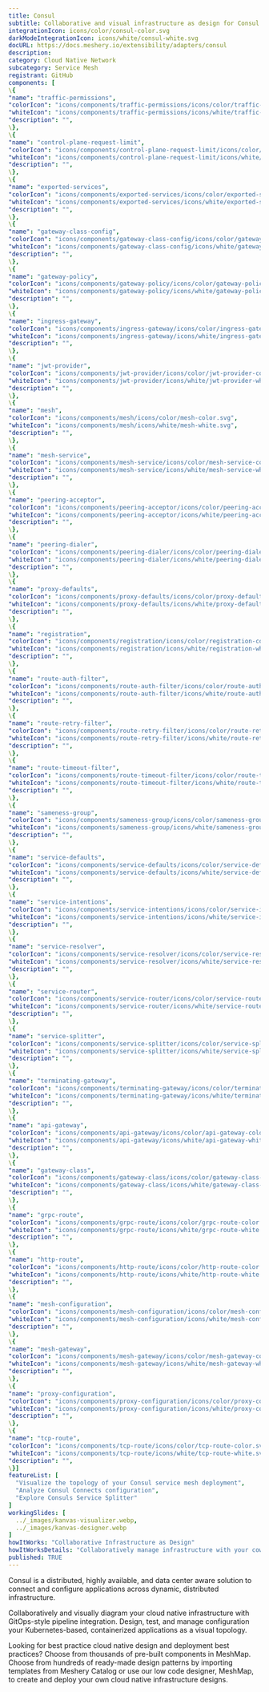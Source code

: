 ```yaml
---
title: Consul
subtitle: Collaborative and visual infrastructure as design for Consul
integrationIcon: icons/color/consul-color.svg
darkModeIntegrationIcon: icons/white/consul-white.svg
docURL: https://docs.meshery.io/extensibility/adapters/consul
description: 
category: Cloud Native Network
subcategory: Service Mesh
registrant: GitHub
components: [
\{
"name": "traffic-permissions",
"colorIcon": "icons/components/traffic-permissions/icons/color/traffic-permissions-color.svg",
"whiteIcon": "icons/components/traffic-permissions/icons/white/traffic-permissions-white.svg",
"description": "",
\},
\{
"name": "control-plane-request-limit",
"colorIcon": "icons/components/control-plane-request-limit/icons/color/control-plane-request-limit-color.svg",
"whiteIcon": "icons/components/control-plane-request-limit/icons/white/control-plane-request-limit-white.svg",
"description": "",
\},
\{
"name": "exported-services",
"colorIcon": "icons/components/exported-services/icons/color/exported-services-color.svg",
"whiteIcon": "icons/components/exported-services/icons/white/exported-services-white.svg",
"description": "",
\},
\{
"name": "gateway-class-config",
"colorIcon": "icons/components/gateway-class-config/icons/color/gateway-class-config-color.svg",
"whiteIcon": "icons/components/gateway-class-config/icons/white/gateway-class-config-white.svg",
"description": "",
\},
\{
"name": "gateway-policy",
"colorIcon": "icons/components/gateway-policy/icons/color/gateway-policy-color.svg",
"whiteIcon": "icons/components/gateway-policy/icons/white/gateway-policy-white.svg",
"description": "",
\},
\{
"name": "ingress-gateway",
"colorIcon": "icons/components/ingress-gateway/icons/color/ingress-gateway-color.svg",
"whiteIcon": "icons/components/ingress-gateway/icons/white/ingress-gateway-white.svg",
"description": "",
\},
\{
"name": "jwt-provider",
"colorIcon": "icons/components/jwt-provider/icons/color/jwt-provider-color.svg",
"whiteIcon": "icons/components/jwt-provider/icons/white/jwt-provider-white.svg",
"description": "",
\},
\{
"name": "mesh",
"colorIcon": "icons/components/mesh/icons/color/mesh-color.svg",
"whiteIcon": "icons/components/mesh/icons/white/mesh-white.svg",
"description": "",
\},
\{
"name": "mesh-service",
"colorIcon": "icons/components/mesh-service/icons/color/mesh-service-color.svg",
"whiteIcon": "icons/components/mesh-service/icons/white/mesh-service-white.svg",
"description": "",
\},
\{
"name": "peering-acceptor",
"colorIcon": "icons/components/peering-acceptor/icons/color/peering-acceptor-color.svg",
"whiteIcon": "icons/components/peering-acceptor/icons/white/peering-acceptor-white.svg",
"description": "",
\},
\{
"name": "peering-dialer",
"colorIcon": "icons/components/peering-dialer/icons/color/peering-dialer-color.svg",
"whiteIcon": "icons/components/peering-dialer/icons/white/peering-dialer-white.svg",
"description": "",
\},
\{
"name": "proxy-defaults",
"colorIcon": "icons/components/proxy-defaults/icons/color/proxy-defaults-color.svg",
"whiteIcon": "icons/components/proxy-defaults/icons/white/proxy-defaults-white.svg",
"description": "",
\},
\{
"name": "registration",
"colorIcon": "icons/components/registration/icons/color/registration-color.svg",
"whiteIcon": "icons/components/registration/icons/white/registration-white.svg",
"description": "",
\},
\{
"name": "route-auth-filter",
"colorIcon": "icons/components/route-auth-filter/icons/color/route-auth-filter-color.svg",
"whiteIcon": "icons/components/route-auth-filter/icons/white/route-auth-filter-white.svg",
"description": "",
\},
\{
"name": "route-retry-filter",
"colorIcon": "icons/components/route-retry-filter/icons/color/route-retry-filter-color.svg",
"whiteIcon": "icons/components/route-retry-filter/icons/white/route-retry-filter-white.svg",
"description": "",
\},
\{
"name": "route-timeout-filter",
"colorIcon": "icons/components/route-timeout-filter/icons/color/route-timeout-filter-color.svg",
"whiteIcon": "icons/components/route-timeout-filter/icons/white/route-timeout-filter-white.svg",
"description": "",
\},
\{
"name": "sameness-group",
"colorIcon": "icons/components/sameness-group/icons/color/sameness-group-color.svg",
"whiteIcon": "icons/components/sameness-group/icons/white/sameness-group-white.svg",
"description": "",
\},
\{
"name": "service-defaults",
"colorIcon": "icons/components/service-defaults/icons/color/service-defaults-color.svg",
"whiteIcon": "icons/components/service-defaults/icons/white/service-defaults-white.svg",
"description": "",
\},
\{
"name": "service-intentions",
"colorIcon": "icons/components/service-intentions/icons/color/service-intentions-color.svg",
"whiteIcon": "icons/components/service-intentions/icons/white/service-intentions-white.svg",
"description": "",
\},
\{
"name": "service-resolver",
"colorIcon": "icons/components/service-resolver/icons/color/service-resolver-color.svg",
"whiteIcon": "icons/components/service-resolver/icons/white/service-resolver-white.svg",
"description": "",
\},
\{
"name": "service-router",
"colorIcon": "icons/components/service-router/icons/color/service-router-color.svg",
"whiteIcon": "icons/components/service-router/icons/white/service-router-white.svg",
"description": "",
\},
\{
"name": "service-splitter",
"colorIcon": "icons/components/service-splitter/icons/color/service-splitter-color.svg",
"whiteIcon": "icons/components/service-splitter/icons/white/service-splitter-white.svg",
"description": "",
\},
\{
"name": "terminating-gateway",
"colorIcon": "icons/components/terminating-gateway/icons/color/terminating-gateway-color.svg",
"whiteIcon": "icons/components/terminating-gateway/icons/white/terminating-gateway-white.svg",
"description": "",
\},
\{
"name": "api-gateway",
"colorIcon": "icons/components/api-gateway/icons/color/api-gateway-color.svg",
"whiteIcon": "icons/components/api-gateway/icons/white/api-gateway-white.svg",
"description": "",
\},
\{
"name": "gateway-class",
"colorIcon": "icons/components/gateway-class/icons/color/gateway-class-color.svg",
"whiteIcon": "icons/components/gateway-class/icons/white/gateway-class-white.svg",
"description": "",
\},
\{
"name": "grpc-route",
"colorIcon": "icons/components/grpc-route/icons/color/grpc-route-color.svg",
"whiteIcon": "icons/components/grpc-route/icons/white/grpc-route-white.svg",
"description": "",
\},
\{
"name": "http-route",
"colorIcon": "icons/components/http-route/icons/color/http-route-color.svg",
"whiteIcon": "icons/components/http-route/icons/white/http-route-white.svg",
"description": "",
\},
\{
"name": "mesh-configuration",
"colorIcon": "icons/components/mesh-configuration/icons/color/mesh-configuration-color.svg",
"whiteIcon": "icons/components/mesh-configuration/icons/white/mesh-configuration-white.svg",
"description": "",
\},
\{
"name": "mesh-gateway",
"colorIcon": "icons/components/mesh-gateway/icons/color/mesh-gateway-color.svg",
"whiteIcon": "icons/components/mesh-gateway/icons/white/mesh-gateway-white.svg",
"description": "",
\},
\{
"name": "proxy-configuration",
"colorIcon": "icons/components/proxy-configuration/icons/color/proxy-configuration-color.svg",
"whiteIcon": "icons/components/proxy-configuration/icons/white/proxy-configuration-white.svg",
"description": "",
\},
\{
"name": "tcp-route",
"colorIcon": "icons/components/tcp-route/icons/color/tcp-route-color.svg",
"whiteIcon": "icons/components/tcp-route/icons/white/tcp-route-white.svg",
"description": "",
\}]
featureList: [
  "Visualize the topology of your Consul service mesh deployment",
  "Analyze Consul Connects configuration",
  "Explore Consuls Service Splitter"
]
workingSlides: [
  ../_images/kanvas-visualizer.webp,
  ../_images/kanvas-designer.webp
]
howItWorks: "Collaborative Infrastructure as Design"
howItWorksDetails: "Collaboratively manage infrastructure with your coworkers synchronously sharing the same designs."
published: TRUE
---
```

<p>
Consul is a distributed, highly available, and data center aware solution to connect and configure applications across dynamic, distributed infrastructure.
</p>
<p>
    Collaboratively and visually diagram your cloud native infrastructure with GitOps-style pipeline integration. Design, test, and manage configuration your Kubernetes-based, containerized applications as a visual topology.
</p>
<p>
    Looking for best practice cloud native design and deployment best practices? Choose from thousands of pre-built components in MeshMap. Choose from hundreds of ready-made design patterns by importing templates from Meshery Catalog or use our low code designer, MeshMap, to create and deploy your own cloud native infrastructure designs.
</p>
